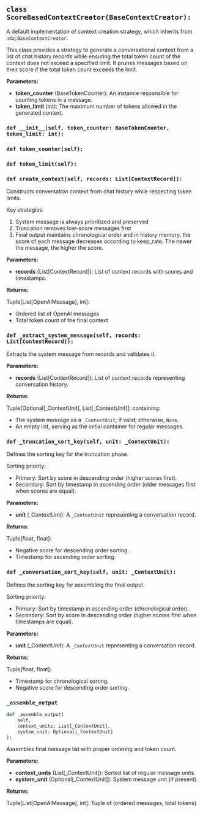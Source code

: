 <a id="camel.memories.context_creators.score_based"></a>

<a id="camel.memories.context_creators.score_based.ScoreBasedContextCreator"></a>

## `class ScoreBasedContextCreator(BaseContextCreator):`

A default implementation of context creation strategy, which inherits
from :obj:`BaseContextCreator`.

This class provides a strategy to generate a conversational context from
a list of chat history records while ensuring the total token count of
the context does not exceed a specified limit. It prunes messages based
on their score if the total token count exceeds the limit.

**Parameters:**

- **token_counter** (BaseTokenCounter): An instance responsible for counting tokens in a message.
- **token_limit** (int): The maximum number of tokens allowed in the generated context.

<a id="camel.memories.context_creators.score_based.ScoreBasedContextCreator.__init__"></a>

### `def __init__(self, token_counter: BaseTokenCounter, token_limit: int):`

<a id="camel.memories.context_creators.score_based.ScoreBasedContextCreator.token_counter"></a>

### `def token_counter(self):`

<a id="camel.memories.context_creators.score_based.ScoreBasedContextCreator.token_limit"></a>

### `def token_limit(self):`

<a id="camel.memories.context_creators.score_based.ScoreBasedContextCreator.create_context"></a>

### `def create_context(self, records: List[ContextRecord]):`

Constructs conversation context from chat history while respecting
token limits.

Key strategies:
1. System message is always prioritized and preserved
2. Truncation removes low-score messages first
3. Final output maintains chronological order and in history memory,
the score of each message decreases according to keep_rate. The
newer the message, the higher the score.

**Parameters:**

- **records** (List[ContextRecord]): List of context records with scores and timestamps.

**Returns:**

  Tuple[List[OpenAIMessage], int]:
- Ordered list of OpenAI messages
- Total token count of the final context

<a id="camel.memories.context_creators.score_based.ScoreBasedContextCreator._extract_system_message"></a>

### `def _extract_system_message(self, records: List[ContextRecord]):`

Extracts the system message from records and validates it.

**Parameters:**

- **records** (List[ContextRecord]): List of context records representing conversation history.

**Returns:**

  Tuple[Optional[_ContextUnit], List[_ContextUnit]]: containing:
- The system message as a `_ContextUnit`, if valid; otherwise,
`None`.
- An empty list, serving as the initial container for regular
messages.

<a id="camel.memories.context_creators.score_based.ScoreBasedContextCreator._truncation_sort_key"></a>

### `def _truncation_sort_key(self, unit: _ContextUnit):`

Defines the sorting key for the truncation phase.

Sorting priority:
- Primary: Sort by score in descending order (higher scores first).
- Secondary: Sort by timestamp in ascending order (older messages
first when scores are equal).

**Parameters:**

- **unit** (_ContextUnit): A `_ContextUnit` representing a conversation record.

**Returns:**

  Tuple[float, float]:
- Negative score for descending order sorting.
- Timestamp for ascending order sorting.

<a id="camel.memories.context_creators.score_based.ScoreBasedContextCreator._conversation_sort_key"></a>

### `def _conversation_sort_key(self, unit: _ContextUnit):`

Defines the sorting key for assembling the final output.

Sorting priority:
- Primary: Sort by timestamp in ascending order (chronological order).
- Secondary: Sort by score in descending order (higher scores first
when timestamps are equal).

**Parameters:**

- **unit** (_ContextUnit): A `_ContextUnit` representing a conversation record.

**Returns:**

  Tuple[float, float]:
- Timestamp for chronological sorting.
- Negative score for descending order sorting.

<a id="camel.memories.context_creators.score_based.ScoreBasedContextCreator._assemble_output"></a>

### `_assemble_output`

```python
def _assemble_output(
    self,
    context_units: List[_ContextUnit],
    system_unit: Optional[_ContextUnit]
):
```

Assembles final message list with proper ordering and token count.

**Parameters:**

- **context_units** (List[_ContextUnit]): Sorted list of regular message units.
- **system_unit** (Optional[_ContextUnit]): System message unit (if present).

**Returns:**

  Tuple[List[OpenAIMessage], int]: Tuple of (ordered messages, total
tokens)
